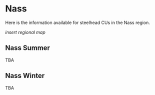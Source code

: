 # Nass {#nass}

Here is the information available for steelhead CUs in the Nass region.

_insert regional map_


## Nass Summer

TBA

## Nass Winter

TBA
